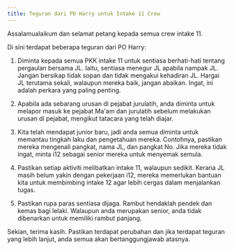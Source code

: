 ```yaml
---
title: Teguran dari PO Harry untuk Intake 11 Crew
---
```


Assalamualaikum dan selamat petang kepada semua crew intake 11.

Di sini terdapat beberapa teguran dari PO Harry:

1. Diminta kepada semua PKK intake 11 untuk sentiasa berhati-hati tentang pergaulan bersama JL. Iaitu, sentiasa menegur JL apabila nampak JL. Jangan bersikap tidak sopan dan tidak mengakui kehadiran JL. Hargai JL terutama sekali, walaupun mereka baik, jangan abaikan. Ingat, ini adalah perkara yang paling penting.

2. Apabila ada sebarang urusan di pejabat jurulatih, anda diminta untuk melapor masuk ke pejabat Ma'am dan jurulatih sebelum melakukan urusan di pejabat, mengikut tatacara yang telah diajar.

3. Kita telah mendapat junior baru, jadi anda semua diminta untuk memantau tingkah laku dan pengetahuan mereka. Contohnya, pastikan mereka mengenali pangkat, nama JL, dan pangkat No. Jika mereka tidak ingat, minta i12 sebagai senior mereka untuk menyemak semula.

4. Pastikan setiap aktiviti melibatkan intake 11, walaupun sedikit. Kerana JL masih belum yakin dengan pekerjaan i12, mereka memerlukan bantuan kita untuk membimbing intake 12 agar lebih cergas dalam menjalankan tugas.

5. Pastikan rupa paras sentiasa dijaga. Rambut hendaklah pendek dan kemas bagi lelaki. Walaupun anda merupakan senior, anda tidak dibenarkan untuk memiliki rambut panjang.

Sekian, terima kasih. Pastikan terdapat perubahan dan jika terdapat teguran yang lebih lanjut, anda semua akan bertanggungjawab atasnya.
